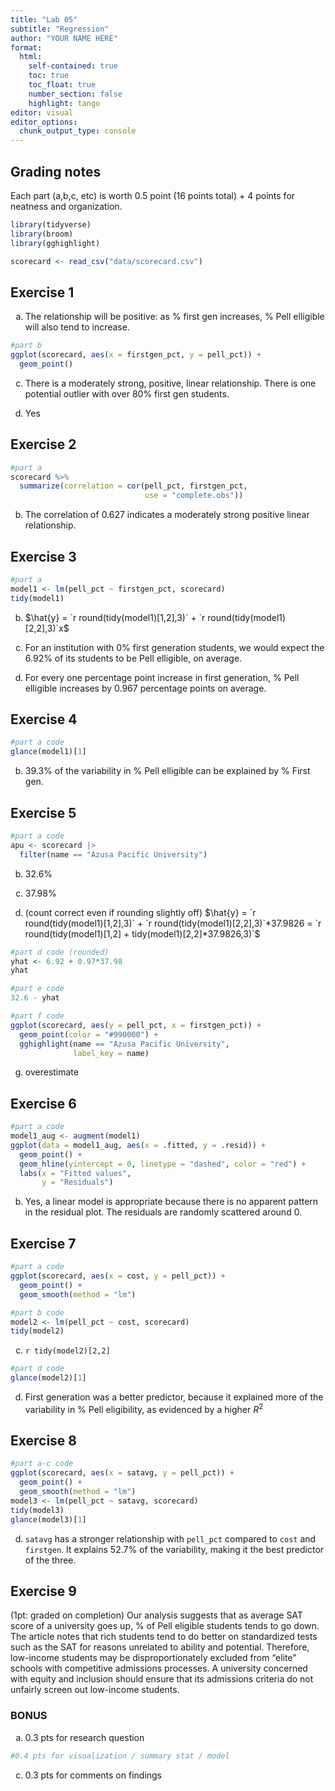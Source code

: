 ```yaml
---
title: "Lab 05"
subtitle: "Regression"
author: "YOUR NAME HERE"
format:
  html:
    self-contained: true
    toc: true
    toc_float: true
    number_section: false
    highlight: tango
editor: visual
editor_options:
  chunk_output_type: console
---
```


## Grading notes

Each part (a,b,c, etc) is worth 0.5 point (16 points total) + 4 points for neatness and organization.

```r
library(tidyverse)
library(broom)
library(gghighlight)

scorecard <- read_csv("data/scorecard.csv")
```

## Exercise 1

a. The relationship will be positive: as % first gen increases, % Pell elligible will also tend to increase.

```r
#part b
ggplot(scorecard, aes(x = firstgen_pct, y = pell_pct)) +
  geom_point()
```

c. There is a moderately strong, positive, linear relationship. There is one potential outlier with over 80% first gen students.

d. Yes

## Exercise 2 

```r
#part a
scorecard %>% 
  summarize(correlation = cor(pell_pct, firstgen_pct, 
                              use = "complete.obs"))
```

b. The correlation of 0.627 indicates a moderately strong positive linear relationship.

## Exercise 3

```r
#part a
model1 <- lm(pell_pct ~ firstgen_pct, scorecard)
tidy(model1)
```

b.  $\hat{y} = `r round(tidy(model1)[1,2],3)` + `r round(tidy(model1)[2,2],3)`x$

c.  For an institution with 0% first generation students, we would expect the 6.92% of its students to be Pell elligible, on average.

d.  For every one percentage point increase in first generation, % Pell elligible increases by 0.967 percentage points on average.

## Exercise 4

```r
#part a code
glance(model1)[1]
```

b.  39.3% of the variability in % Pell elligible can be explained by % First gen.

## Exercise 5

```r
#part a code
apu <- scorecard |> 
  filter(name == "Azusa Pacific University")
```

b.  32.6%

c.  37.98%

d.  (count correct even if rounding slightly off) $\hat{y} = `r round(tidy(model1)[1,2],3)` + `r round(tidy(model1)[2,2],3)`*37.9826 = `r round(tidy(model1)[1,2]  +  tidy(model1)[2,2]*37.9826,3)`$

```r
#part d code (rounded)
yhat <- 6.92 + 0.97*37.98
yhat
```

```r
#part e code
32.6 - yhat 
```

```r
#part f code
ggplot(scorecard, aes(y = pell_pct, x = firstgen_pct)) +
  geom_point(color = "#990000") +
  gghighlight(name == "Azusa Pacific University", 
              label_key = name)
```

g.  overestimate

## Exercise 6

```r
#part a code
model1_aug <- augment(model1)
ggplot(data = model1_aug, aes(x = .fitted, y = .resid)) +
  geom_point() +
  geom_hline(yintercept = 0, linetype = "dashed", color = "red") +
  labs(x = "Fitted values",
       y = "Residuals")
```

b.  Yes, a linear model is appropriate because there is no apparent pattern in the residual plot. The residuals are randomly scattered around 0.

## Exercise 7

```r
#part a code
ggplot(scorecard, aes(x = cost, y = pell_pct)) +
  geom_point() +
  geom_smooth(method = "lm")
```

```r
#part b code
model2 <- lm(pell_pct ~ cost, scorecard)
tidy(model2)
```

c.  `r tidy(model2)[2,2]`

```r
#part d code
glance(model2)[1]
```

d.  First generation was a better predictor, because it explained more of the variability in % Pell eligibility, as evidenced by a higher $R^2$

## Exercise 8

```r
#part a-c code
ggplot(scorecard, aes(x = satavg, y = pell_pct)) +
  geom_point() +
  geom_smooth(method = "lm")
model3 <- lm(pell_pct ~ satavg, scorecard)
tidy(model3)
glance(model3)[1]
```

d.  `satavg` has a stronger relationship with `pell_pct` compared to `cost` and `firstgen`. It explains 52.7% of the variability, making it the best predictor of the three.

## Exercise 9

(1pt: graded on completion) Our analysis suggests that as average SAT score of a university goes up, % of Pell eligible students tends to go down. The article notes that rich students tend to do better on standardized tests such as the SAT for reasons unrelated to ability and potential. Therefore, low-income students may be disproportionately excluded from “elite” schools with competitive admissions processes. A university concerned with equity and inclusion should ensure that its admissions criteria do not unfairly screen out low-income students.

### BONUS

a.  0.3 pts for research question

```r
#0.4 pts for visualization / summary stat / model
```

c.  0.3 pts for comments on findings
